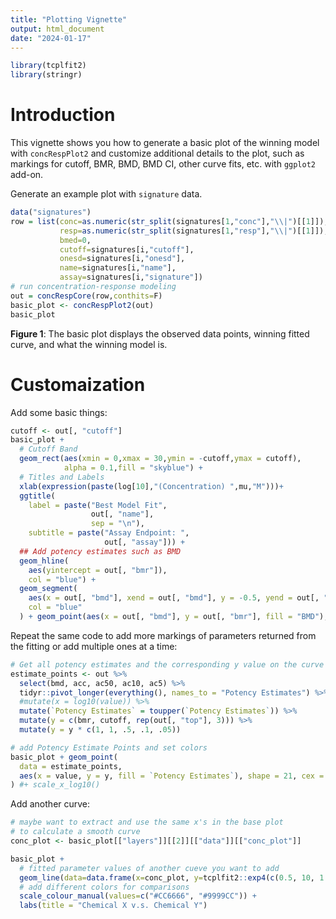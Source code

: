 ```yaml
---
title: "Plotting Vignette"
output: html_document
date: "2024-01-17"
---
```


```r
library(tcplfit2)
library(stringr)
```

# Introduction
This vignette shows you how to generate a basic plot of the winning model with `concRespPlot2` and customize additional details to the plot, such as markings for cutoff, BMR, BMD, BMD CI, other curve fits, etc. with `ggplot2` add-on.

Generate an example plot with `signature` data. 

```r
data("signatures")
row = list(conc=as.numeric(str_split(signatures[1,"conc"],"\\|")[[1]]),
           resp=as.numeric(str_split(signatures[1,"resp"],"\\|")[[1]]),
           bmed=0,
           cutoff=signatures[i,"cutoff"],
           onesd=signatures[i,"onesd"],
           name=signatures[i,"name"],
           assay=signatures[i,"signature"])
# run concentration-response modeling 
out = concRespCore(row,conthits=F)
basic_plot <- concRespPlot2(out)
basic_plot
```
**Figure 1**: The basic plot displays the observed data points, winning fitted curve, and what the winning model is.

# Customaization

Add some basic things:

```r
cutoff <- out[, "cutoff"]
basic_plot + 
  # Cutoff Band
  geom_rect(aes(xmin = 0,xmax = 30,ymin = -cutoff,ymax = cutoff),
            alpha = 0.1,fill = "skyblue") +
  # Titles and Labels
  xlab(expression(paste(log[10],"(Concentration) ",mu,"M")))+
  ggtitle(
    label = paste("Best Model Fit",
                  out[, "name"],
                  sep = "\n"),
    subtitle = paste("Assay Endpoint: ",
                     out[, "assay"])) +
  ## Add potency estimates such as BMD
  geom_hline(
    aes(yintercept = out[, "bmr"]),
    col = "blue") +
  geom_segment(
    aes(x = out[, "bmd"], xend = out[, "bmd"], y = -0.5, yend = out[, "bmr"]),
    col = "blue"
  ) + geom_point(aes(x = out[, "bmd"], y = out[, "bmr"], fill = "BMD"), shape = 21, cex = 2.5)
```

Repeat the same code to add more markings of parameters returned from the fitting or add multiple ones at a time:

```r
# Get all potency estimates and the corresponding y value on the curve
estimate_points <- out %>%
  select(bmd, acc, ac50, ac10, ac5) %>%
  tidyr::pivot_longer(everything(), names_to = "Potency Estimates") %>%
  #mutate(x = log10(value)) %>%
  mutate(`Potency Estimates` = toupper(`Potency Estimates`)) %>%
  mutate(y = c(bmr, cutoff, rep(out[, "top"], 3))) %>%
  mutate(y = y * c(1, 1, .5, .1, .05))

# add Potency Estimate Points and set colors
basic_plot + geom_point(
  data = estimate_points,
  aes(x = value, y = y, fill = `Potency Estimates`), shape = 21, cex = 2.5
) #+ scale_x_log10()
```

Add another curve:

```r
# maybe want to extract and use the same x's in the base plot 
# to calculate a smooth curve 
conc_plot <- basic_plot[["layers"]][[2]][["data"]][["conc_plot"]]

basic_plot +
  # fitted parameter values of another cueve you want to add
  geom_line(data=data.frame(x=conc_plot, y=tcplfit2::exp4(c(0.5, 10, 1.2), conc_plot)), aes(x,y,color = "exp5"))+
  # add different colors for comparisons 
  scale_colour_manual(values=c("#CC6666", "#9999CC")) +
  labs(title = "Chemical X v.s. Chemical Y")
```

